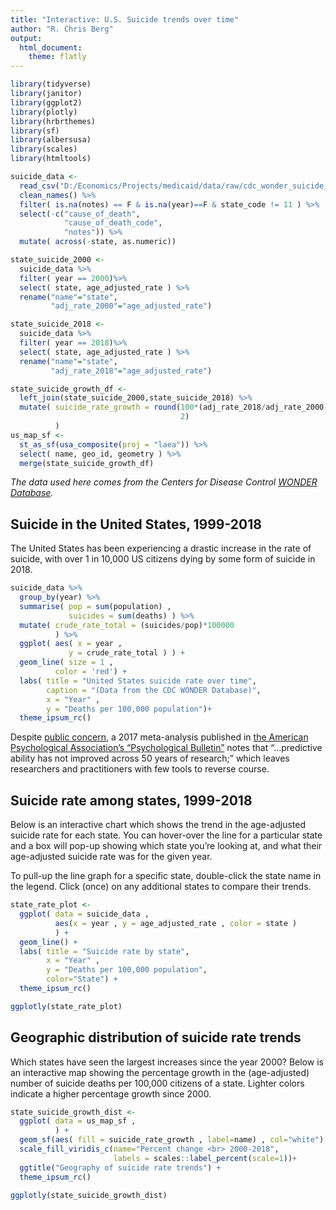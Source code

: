 ```yaml
---
title: "Interactive: U.S. Suicide trends over time"
author: "R. Chris Berg"
output: 
  html_document: 
    theme: flatly
---
```


```r

library(tidyverse)
library(janitor)
library(ggplot2)
library(plotly)
library(hrbrthemes)
library(sf)
library(albersusa)
library(scales)
library(htmltools)

suicide_data <- 
  read_csv("D:/Economics/Projects/medicaid/data/raw/cdc_wonder_suicide_raw.csv") %>%
  clean_names() %>%
  filter( is.na(notes) == F & is.na(year)==F & state_code != 11 ) %>%
  select(-c("cause_of_death",
            "cause_of_death_code",
            "notes")) %>%
  mutate( across(-state, as.numeric))

state_suicide_2000 <- 
  suicide_data %>%
  filter( year == 2000)%>%
  select( state, age_adjusted_rate ) %>%
  rename("name"="state",
         "adj_rate_2000"="age_adjusted_rate")

state_suicide_2018 <- 
  suicide_data %>%
  filter( year == 2018)%>%
  select( state, age_adjusted_rate ) %>%
  rename("name"="state",
         "adj_rate_2018"="age_adjusted_rate")

state_suicide_growth_df <- 
  left_join(state_suicide_2000,state_suicide_2018) %>%
  mutate( suicide_rate_growth = round(100*(adj_rate_2018/adj_rate_2000-1),
                                      2)
          )
us_map_sf <- 
  st_as_sf(usa_composite(proj = "laea")) %>%
  select( name, geo_id, geometry ) %>%
  merge(state_suicide_growth_df)

```

*The data used here comes from the Centers for Disease Control [WONDER Database](https://wonder.cdc.gov/).*

## Suicide in the United States, 1999-2018

The United States has been experiencing a drastic increase in the rate of suicide, with over 1 in 10,000 US citizens dying by some form of suicide in 2018. 

```r
suicide_data %>% 
  group_by(year) %>%
  summarise( pop = sum(population) ,
             suicides = sum(deaths) ) %>%
  mutate( crude_rate_total = (suicides/pop)*100000 
          ) %>%
  ggplot( aes( x = year , 
             y = crude_rate_total ) ) + 
  geom_line( size = 1 ,
          color = 'red') + 
  labs( title = "United States suicide rate over time",
        caption = "(Data from the CDC WONDER Database)",
        x = "Year" , 
        y = "Deaths per 100,000 population")+
  theme_ipsum_rc()
```

Despite [public concern](https://www.usatoday.com/story/news/nation/2020/01/30/u-s-suicide-rate-rose-again-2018-how-can-suicide-prevention-save-lives/4616479002/), a 2017 meta-analysis published in [the American Psychological Association's "Psychological Bulletin"](https://psycnet.apa.org/record/2016-54856-001) notes that "...predictive ability has not improved across 50 years of research;" which leaves researchers and practitioners with few tools to reverse course.

## Suicide rate among states, 1999-2018

Below is an interactive chart which shows the trend in the age-adjusted suicide rate for each state. You can hover-over the line for a particular state and a box will pop-up showing which state you're looking at, and what their age-adjusted suicide rate was for the given year.

To pull-up the line graph for a specific state, double-click the state name in the legend. Click (once) on any additional states to compare their trends.

```r
state_rate_plot <- 
  ggplot( data = suicide_data , 
          aes(x = year , y = age_adjusted_rate , color = state )
          ) +
  geom_line() +
  labs( title = "Suicide rate by state",
        x = "Year" , 
        y = "Deaths per 100,000 population",
        color="State") +
  theme_ipsum_rc()

ggplotly(state_rate_plot)
```

## Geographic distribution of suicide rate trends

Which states have seen the largest increases since the year 2000? Below is an interactive map showing the percentage growth in the (age-adjusted) number of suicide deaths per 100,000 citizens of a state. Lighter colors indicate a higher percentage growth since 2000.

```r

state_suicide_growth_dist <- 
  ggplot( data = us_map_sf , 
          ) +
  geom_sf(aes( fill = suicide_rate_growth , label=name) , col="white") +
  scale_fill_viridis_c(name="Percent change <br> 2000-2018",
                       labels = scales::label_percent(scale=1))+
  ggtitle("Geography of suicide rate trends") +
  theme_ipsum_rc()

ggplotly(state_suicide_growth_dist)
```
